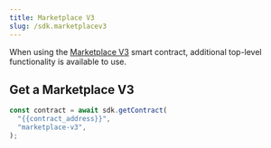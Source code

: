 ---
title: Marketplace V3
slug: /sdk.marketplacev3
---

When using the [Marketplace V3](https://thirdweb.com/thirdweb.eth/MarketplaceV3) smart contract, additional top-level functionality is available to use.

## Get a Marketplace V3

```javascript
const contract = await sdk.getContract(
  "{{contract_address}}",
  "marketplace-v3",
);
```
